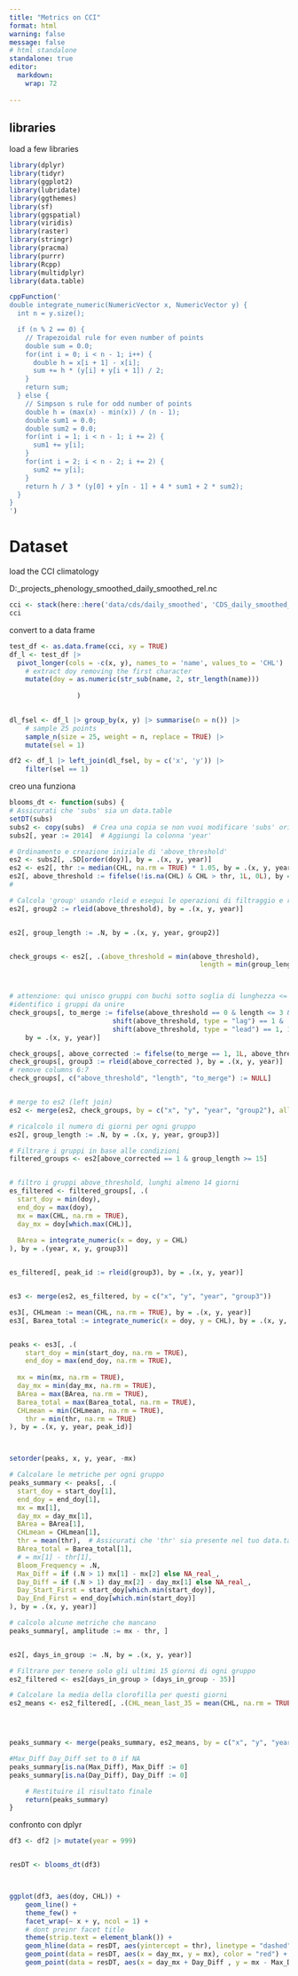 ```yaml
---
title: "Metrics on CCI"
format: html
warning: false
message: false
# html standalone
standalone: true
editor: 
  markdown: 
    wrap: 72
    
---
```


## libraries

load a few libraries

```r
library(dplyr)
library(tidyr)
library(ggplot2)
library(lubridate)
library(ggthemes)
library(sf)
library(ggspatial)
library(viridis)
library(raster)
library(stringr)
library(pracma)
library(purrr)
library(Rcpp)
library(multidplyr)
library(data.table)
```

```r
cppFunction('
double integrate_numeric(NumericVector x, NumericVector y) {
  int n = y.size();

  if (n % 2 == 0) {
    // Trapezoidal rule for even number of points
    double sum = 0.0;
    for(int i = 0; i < n - 1; i++) {
      double h = x[i + 1] - x[i];
      sum += h * (y[i] + y[i + 1]) / 2;
    }
    return sum;
  } else {
    // Simpson s rule for odd number of points
    double h = (max(x) - min(x)) / (n - 1);
    double sum1 = 0.0;
    double sum2 = 0.0;
    for(int i = 1; i < n - 1; i += 2) {
      sum1 += y[i];
    }
    for(int i = 2; i < n - 2; i += 2) {
      sum2 += y[i];
    }
    return h / 3 * (y[0] + y[n - 1] + 4 * sum1 + 2 * sum2);
  }
}
')
```

# Dataset
load the CCI climatology

D:\Dropbox\R_projects\SV_phenology\data\CDS\daily_smoothed\CDS_daily_smoothed_rel.nc

```r
cci <- stack(here::here('data/cds/daily_smoothed', 'CDS_daily_smoothed_rel.nc'))
cci
```

convert to a data frame

```r
test_df <- as.data.frame(cci, xy = TRUE)
df_l <- test_df |>  
  pivot_longer(cols = -c(x, y), names_to = 'name', values_to = 'CHL') |> 
	# extract doy removing the first character
	mutate(doy = as.numeric(str_sub(name, 2, str_length(name)))
				 
				 ) 
	

dl_fsel <- df_l |> group_by(x, y) |> summarise(n = n()) |> 
	# sample 25 points
	sample_n(size = 25, weight = n, replace = TRUE) |> 
	mutate(sel = 1)

df2 <- df_l |> left_join(dl_fsel, by = c('x', 'y')) |> 
	filter(sel == 1) 

```




creo una funziona

```r
blooms_dt <- function(subs) {
# Assicurati che 'subs' sia un data.table
setDT(subs)
subs2 <- copy(subs)  # Crea una copia se non vuoi modificare 'subs' originali
subs2[, year := 2014]  # Aggiungi la colonna 'year'

# Ordinamento e creazione iniziale di 'above_threshold'
es2 <- subs2[, .SD[order(doy)], by = .(x, y, year)]
es2 <- es2[, thr := median(CHL, na.rm = TRUE) * 1.05, by = .(x, y, year)]
es2[, above_threshold := fifelse(!is.na(CHL) & CHL > thr, 1L, 0L), by = .(x, y, year)]
# 

# Calcola 'group' usando rleid e esegui le operazioni di filtraggio e riassunto
es2[, group2 := rleid(above_threshold), by = .(x, y, year)]


es2[, group_length := .N, by = .(x, y, year, group2)]


check_groups <- es2[, .(above_threshold = min(above_threshold),
												length = min(group_length)), by = .(x, y, year, group2)]



# attenzione: qui unisco gruppi con buchi sotto soglia di lunghezza <= 3
#identifico i gruppi da unire
check_groups[, to_merge := fifelse(above_threshold == 0 & length <= 3 &
                          shift(above_threshold, type = "lag") == 1 &
                          shift(above_threshold, type = "lead") == 1, 1L, 0L),
    by = .(x, y, year)]

check_groups[, above_corrected := fifelse(to_merge == 1, 1L, above_threshold),]
check_groups[, group3 := rleid(above_corrected ), by = .(x, y, year)]
# remove columns 6:7
check_groups[, c("above_threshold", "length", "to_merge") := NULL]


# merge to es2 (left join)
es2 <- merge(es2, check_groups, by = c("x", "y", "year", "group2"), allow.cartesian=TRUE)

# ricalcolo il numero di giorni per ogni gruppo
es2[, group_length := .N, by = .(x, y, year, group3)]

# Filtrare i gruppi in base alle condizioni
filtered_groups <- es2[above_corrected == 1 & group_length >= 15]


# filtro i gruppi above_threshold, lunghi almeno 14 giorni
es_filtered <- filtered_groups[, .(
  start_doy = min(doy),
  end_doy = max(doy),
  mx = max(CHL, na.rm = TRUE),
  day_mx = doy[which.max(CHL)],
  
  BArea = integrate_numeric(x = doy, y = CHL)
), by = .(year, x, y, group3)]


es_filtered[, peak_id := rleid(group3), by = .(x, y, year)]


es3 <- merge(es2, es_filtered, by = c("x", "y", "year", "group3"))

es3[, CHLmean := mean(CHL, na.rm = TRUE), by = .(x, y, year)]
es3[, Barea_total := integrate_numeric(x = doy, y = CHL), by = .(x, y, year)]


peaks <- es3[, .(
	start_doy = min(start_doy, na.rm = TRUE),
	end_doy = max(end_doy, na.rm = TRUE),
	
  mx = min(mx, na.rm = TRUE),
  day_mx = min(day_mx, na.rm = TRUE),
  BArea = max(BArea, na.rm = TRUE),
  Barea_total = max(Barea_total, na.rm = TRUE),
  CHLmean = min(CHLmean, na.rm = TRUE),
	thr = min(thr, na.rm = TRUE)
), by = .(x, y, year, peak_id)]



setorder(peaks, x, y, year, -mx)

# Calcolare le metriche per ogni gruppo
peaks_summary <- peaks[, .(
  start_doy = start_doy[1], 
  end_doy = end_doy[1], 
  mx = mx[1], 
  day_mx = day_mx[1], 
  BArea = BArea[1], 
  CHLmean = CHLmean[1], 
  thr = mean(thr),  # Assicurati che 'thr' sia presente nel tuo data.table
  BArea_total = Barea_total[1],
  # = mx[1] - thr[1],
  Bloom_Frequency = .N,
  Max_Diff = if (.N > 1) mx[1] - mx[2] else NA_real_,
  Day_Diff = if (.N > 1) day_mx[2] - day_mx[1] else NA_real_,
  Day_Start_First = start_doy[which.min(start_doy)],
  Day_End_First = end_doy[which.min(start_doy)]
), by = .(x, y, year)]

# calcolo alcune metriche che mancano
peaks_summary[, amplitude := mx - thr, ]


es2[, days_in_group := .N, by = .(x, y, year)]

# Filtrare per tenere solo gli ultimi 15 giorni di ogni gruppo
es2_filtered <- es2[days_in_group > (days_in_group - 35)]

# Calcolare la media della clorofilla per questi giorni
es2_means <- es2_filtered[, .(CHL_mean_last_35 = mean(CHL, na.rm = TRUE)), by = .(x, y, year)]




peaks_summary <- merge(peaks_summary, es2_means, by = c("x", "y", "year"))

#Max_Diff Day_Diff set to 0 if NA
peaks_summary[is.na(Max_Diff), Max_Diff := 0]
peaks_summary[is.na(Day_Diff), Day_Diff := 0]

    # Restituire il risultato finale
    return(peaks_summary)
}
```



confronto con dplyr


```r

df3 <- df2 |> mutate(year = 999)


resDT <- blooms_dt(df3)



ggplot(df3, aes(doy, CHL)) +
	geom_line() +
	theme_few() +
	facet_wrap(~ x + y, ncol = 1) +
	# dont preinr facet title
	theme(strip.text = element_blank()) +
	geom_hline(data = resDT, aes(yintercept = thr), linetype = "dashed", color = "red") +
	geom_point(data = resDT, aes(x = day_mx, y = mx), color = "red") +
	geom_point(data = resDT, aes(x = day_mx + Day_Diff , y = mx - Max_Diff), color = "red") 


```

